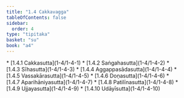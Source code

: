 ```yaml
---
title: "1.4 Cakkavagga"
tableOfContents: false
sidebar:
  order: 4
type: "tipitaka"
basket: "su"
book: "a4"
---
```



<DynamicBreadcrumb />



<TableOfContents book="a4" section="1.4">
* [1.4.1 Cakkasutta](1-4/1-4-1)
* [1.4.2 Saṅgahasutta](1-4/1-4-2)
* [1.4.3 Sīhasutta](1-4/1-4-3)
* [1.4.4 Aggappasādasutta](1-4/1-4-4)
* [1.4.5 Vassakārasutta](1-4/1-4-5)
* [1.4.6 Doṇasutta](1-4/1-4-6)
* [1.4.7 Aparihāniyasutta](1-4/1-4-7)
* [1.4.8 Patilīnasutta](1-4/1-4-8)
* [1.4.9 Ujjayasutta](1-4/1-4-9)
* [1.4.10 Udāyīsutta](1-4/1-4-10)
</TableOfContents>